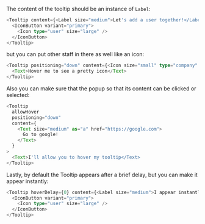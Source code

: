 The content of the tooltip should be an instance of `Label`:

```typescript jsx
<Tooltip content={<Label size="medium">Let's add a user together!</Label>}>
  <IconButton variant="primary">
    <Icon type="user" size="large" />
  </IconButton>
</Tooltip>
```

but you can put other staff in there as well like an icon:

```typescript jsx
<Tooltip positioning="down" content={<Icon size="small" type="company" />}>
  <Text>Hover me to see a pretty icon</Text>
</Tooltip>
```

Also you can make sure that the popup so that its content can be clicked or selected:

```typescript jsx
<Tooltip
  allowHover
  positioning="down"
  content={
    <Text size="medium" as="a" href="https://google.com">
      Go to google!
    </Text>
  }
>
  <Text>I'll allow you to hover my tooltip</Text>
</Tooltip>
```

Lastly, by default the Tooltip appears after a brief delay, but you can make it appear instantly:

```typescript jsx
<Tooltip hoverDelay={0} content={<Label size="medium">I appear instantly</Label>}>
  <IconButton variant="primary">
    <Icon type="user" size="large" />
  </IconButton>
</Tooltip>
```

